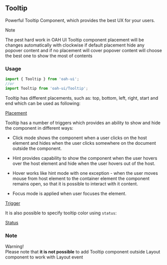 ## Tooltip

Powerful Tooltip Component, which provides the best UX for your users.

<div class="note note-info">
  <div class="note-title">Note</div>
  <div class="note-body">
    <p>
      The pest hard work in OAH UI Tooltip component placement will be changes
      automatically with clockwise if default placement hide any popover content
      and if no placement will cover popover content will choose the best one to
      show the most of contents
    </p>
  </div>
</div>

### Usage

```js
import { Tooltip } from 'oah-ui';
//or
import Tooltip from 'oah-ui/Tooltip';
```

Tooltip has different placements, such as: top, bottom, left, right, start and end which can be used as following:

[Placement](demo://Placement.js)

Tooltip has a number of triggers which provides an ability to show and hide the component in different ways:

- Click mode shows the component when a user clicks on the host element and hides when the user clicks somewhere on the document outside the component.

- Hint provides capability to show the component when the user hovers over the host element and hide when the user hovers out of the host.

- Hover works like hint mode with one exception - when the user moves mouse from host element to the container element the component remains open, so that it is possible to interact with it content.

- Focus mode is applied when user focuses the element.

[Trigger](demo://Trigger.js)

It is also possible to specify tooltip color using `status`:

[Status](demo://Status.js)

### Note

<div class="note note-warning">
  <div class="note-title">Warning!</div>
  <div class="note-body">
    Please note that <strong>it is not possible</strong> to add Tooltip
    component outside Layout component to work with Layout event
  </div>
</div>

